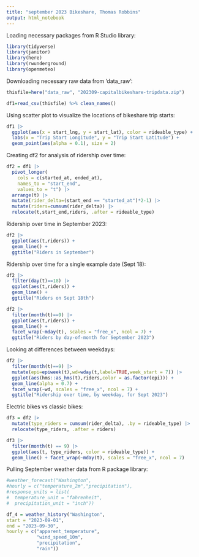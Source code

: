 ```yaml
---
title: "september 2023 Bikeshare, Thomas Robbins"
output: html_notebook
---
```


Loading necessary packages from R Studio library:
```r

library(tidyverse)
library(janitor)
library(here)
library(rwunderground)
library(openmeteo)

```

Downloading necessary raw data from 'data_raw':
```r

thisfile=here("data_raw", "202309-capitalbikeshare-tripdata.zip")

df1=read_csv(thisfile) %>% clean_names()

```

Using scatter plot to visualize the locations of bikeshare trip starts:
```r

df1 |>
  ggplot(aes(x = start_lng, y = start_lat), color = rideable_type) + 
  labs(x = "Trip Start Longitude", y = "Trip Start Latitude") +
  geom_point(aes(alpha = 0.1), size = 2)

```
Creating df2 for analysis of ridership over time:
```r

df2 = df1 |> 
  pivot_longer(
    cols = c(started_at, ended_at),
    names_to = "start_end",
    values_to = "t") |> 
  arrange(t) |> 
  mutate(rider_delta=(start_end == "started_at")*2-1) |> 
  mutate(riders=cumsum(rider_delta)) |> 
  relocate(t,start_end,riders, .after = rideable_type)

```


Ridership over time in September 2023:
```r

df2 |> 
  ggplot(aes(t,riders)) +
  geom_line() +
  ggtitle("Riders in September")

```

Ridership over time for a single example date (Sept 18):
```r

df2 |> 
  filter(day(t)==18) |> 
  ggplot(aes(t,riders)) +
  geom_line() +
  ggtitle("Riders on Sept 18th")

```


```r

df2 |> 
  filter(month(t)==9) |> 
  ggplot(aes(t,riders)) +
  geom_line() +
  facet_wrap(~mday(t), scales = "free_x", ncol = 7) +
  ggtitle("Riders by day-of-month for September 2023")

```


Looking at differences between weekdays:
```r

df2 |> 
  filter(month(t)==9) |> 
  mutate(epi=epiweek(t),wd=wday(t,label=TRUE,week_start = 7)) |> 
  ggplot(aes(hms::as_hms(t),riders,color = as.factor(epi))) +
  geom_line(alpha = 0.7) +
  facet_wrap(~wd, scales = "free_x", ncol = 7) +
  ggtitle("Ridership over time, by weekday, for Sept 2023")

```


Electric bikes vs classic bikes:
```r

df3 = df2 |> 
  mutate(type_riders = cumsum(rider_delta), .by = rideable_type) |> 
  relocate(type_riders, .after = riders)

df3 |> 
  filter(month(t) == 9) |> 
  ggplot(aes(t, type_riders, color = rideable_type)) +
  geom_line() + facet_wrap(~mday(t), scales = "free_x", ncol = 7)

```


Pulling September weather data from R package library:
```r

#weather_forecast("Washington",
#hourly = c("temperature_2m","precipitation"),
#response_units = list(
#  temperature_unit = "fahrenheit",
#  precipitation_unit = "inch"))

df_4 = weather_history("Washington",
start = "2023-09-01",
end = "2023-09-30",
hourly = c("apparent_temperature",
           "wind_speed_10m",
           "precipitation",
           "rain"))

```











